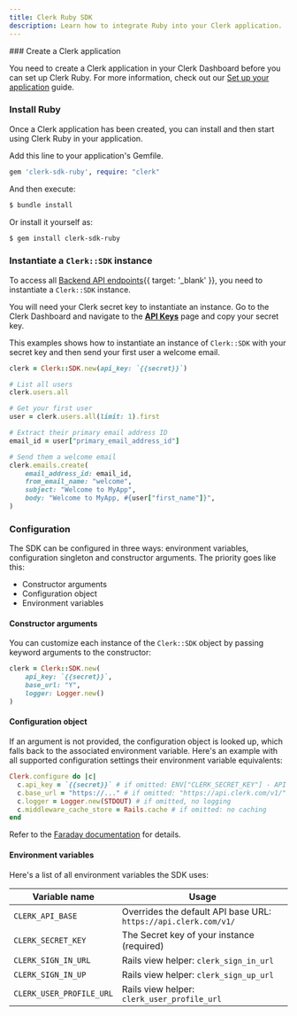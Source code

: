 ```yaml
---
title: Clerk Ruby SDK
description: Learn how to integrate Ruby into your Clerk application.
---
```


<Steps>
  ### Create a Clerk application

  You need to create a Clerk application in your Clerk Dashboard before you can set up Clerk Ruby. For more information, check out our [Set up your application](/docs/quickstarts/setup-clerk) guide.

  ### Install Ruby

  Once a Clerk application has been created, you can install and then start using Clerk Ruby in your application.

  Add this line to your application's Gemfile.

  ```ruby {{ prettier: false }}
  gem 'clerk-sdk-ruby', require: "clerk"
  ```

  And then execute:

  ```sh {{ prettier: false, filename: 'terminal' }}
  $ bundle install
  ```

  Or install it yourself as:

  ```sh {{ prettier: false, filename: 'terminal' }}
  $ gem install clerk-sdk-ruby
  ```

  ### Instantiate a `Clerk::SDK` instance

  To access all [Backend API endpoints](/docs/reference/backend-api){{ target: '_blank' }}, you need to instantiate a `Clerk::SDK` instance.

  You will need your Clerk secret key to instantiate an instance. Go to the Clerk Dashboard and navigate to the **[API Keys](https://dashboard.clerk.com/last-active?path=api-keys)** page and copy your secret key.

  This examples shows how to instantiate an instance of `Clerk::SDK` with your secret key and then send your first user a welcome email.

  ```ruby {{ prettier: false }}
  clerk = Clerk::SDK.new(api_key: `{{secret}}`)

  # List all users
  clerk.users.all

  # Get your first user
  user = clerk.users.all(limit: 1).first

  # Extract their primary email address ID
  email_id = user["primary_email_address_id"]

  # Send them a welcome email
  clerk.emails.create(
      email_address_id: email_id,
      from_email_name: "welcome",
      subject: "Welcome to MyApp",
      body: "Welcome to MyApp, #{user["first_name"]}",
  )
  ```

  ### Configuration

  The SDK can be configured in three ways: environment variables, configuration singleton and constructor arguments. The priority goes like this:

  - Constructor arguments
  - Configuration object
  - Environment variables

  #### Constructor arguments

  You can customize each instance of the `Clerk::SDK` object by passing keyword arguments to the constructor:

  ```ruby {{ prettier: false }}
  clerk = Clerk::SDK.new(
      api_key: `{{secret}}`,
      base_url: "Y",
      logger: Logger.new()
  )
  ```

  #### Configuration object

  If an argument is not provided, the configuration object is looked up, which falls back to the associated environment variable. Here's an example with all supported configuration settings their environment variable equivalents:

  ```ruby {{ prettier: false }}
  Clerk.configure do |c|
    c.api_key = `{{secret}}` # if omitted: ENV["CLERK_SECRET_KEY"] - API calls will fail if unset
    c.base_url = "https://..." # if omitted: "https://api.clerk.com/v1/"
    c.logger = Logger.new(STDOUT) # if omitted, no logging
    c.middleware_cache_store = Rails.cache # if omitted: no caching
  end
  ```

  Refer to the [Faraday documentation](https://lostisland.github.io/faraday/#/) for details.

  #### Environment variables

  Here's a list of all environment variables the SDK uses:

  | Variable name | Usage |
  | - | - |
  | `CLERK_API_BASE` | Overrides the default API base URL: `https://api.clerk.com/v1/` |
  | `CLERK_SECRET_KEY` | The Secret key of your instance (required) |
  | `CLERK_SIGN_IN_URL` | Rails view helper: `clerk_sign_in_url` |
  | `CLERK_SIGN_IN_UP` | Rails view helper: `clerk_sign_up_url` |
  | `CLERK_USER_PROFILE_URL` | Rails view helper: `clerk_user_profile_url` |
</Steps>
